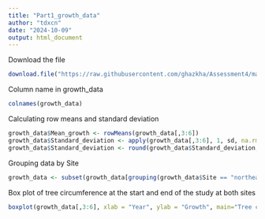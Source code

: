 ```yaml
---
title: "Part1_growth_data"
author: "tdxcn"
date: "2024-10-09"
output: html_document
---
```

Download the file 
```r
download.file("https://raw.githubusercontent.com/ghazkha/Assessment4/main/growth_data.csv",destfile="growth_data.csv")
```

Column name in growth_data
```r
colnames(growth_data)
```
Calculating row means and standard deviation
```r
growth_data$Mean_growth <- rowMeans(growth_data[,3:6])
growth_data$Standard_deviation <- apply(growth_data[,3:6], 1, sd, na.rm = TRUE)
growth_data$Standard_deviation <- round(growth_data$Standard_deviation, digits=2)
```

Grouping data by Site
```r
growth_data <- subset(growth_data[grouping(growth_data$Site == "northeast"),]) 
```

Box plot of tree circumference at the start and end of the study at both sites
```r
boxplot(growth_data[,3:6], xlab = "Year", ylab = "Growth", main="Tree circumference at the start and end of the study at both sites")
```

 